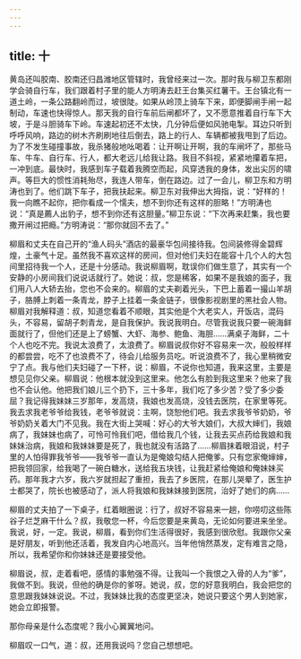 ```yaml
---
---
---
```

title: 十
---





黄岛还叫胶南、胶南还归昌潍地区管辖时，我曾经来过一次。那时我与柳卫东都刚学会骑自行车，我们跟着村子里的能人方明涛去赶王台集买红薯干。王台镇北有一道土岭，一条公路翻岭而过，坡很陡。如果从岭顶上骑车下来，即便脚闸手闸一起制动，车速也快得惊人。那天我的自行车前后闸都坏了，又不愿意推着自行车下大坡，于是斗胆骑车下岭。车速起初还不太快，几分钟后便如风驰电掣。耳边只听到呼呼风响，路边的树木齐刷刷地往后倒去，路上的行人、车辆都被我甩到了后边。为了不发生碰撞事故，我杀猪般地吆喝着：让开啊让开啊，我的车闸坏了，那些马车、牛车、自行车、行人，都大老远儿给我让路。我目不斜视，紧紧地攥着车把，一冲到底。最快时，我感到车子载着我腾空而起，风穿透我的身体，发出尖厉的啸声。等巨大的惯性消耗殆尽，我连人带车，倒在路边。过了一会儿，柳卫东和方明涛也到了。他们跳下车子，把我扶起来。柳卫东对我伸出大拇指，说：“好样的！我一向瞧不起你，把你看成一个懦夫，想不到你还有这样的胆略！”方明涛也说：“真是薦人出豹子，想不到你还有这胆量。”柳卫东说：“下次再来赶集，我也要撒开闸过把瘾。”方明涛说：“那你就回不去了。”

柳眉和丈夫在自己开的“渔人码头”酒店的最豪华包间接待我。包间装修得金碧辉煌，土豪气十足。虽然我不喜欢这样的房间，但对他们夫妇在能容十几个人的大包间里招待我一个人，还是十分感动。我说柳眉啊，耽误你们做生意了，其实有一个安静的小房间我们说说话就行了。她说：叔，您是稀客，如果不是我娘的面子，我们用八人大轿去抬，您也不会来的。柳眉的丈夫剃着光头，下巴上蓄着一撮山羊胡子，胳膊上刺着一条青龙，脖子上挂着一条金链子，很像影视剧里的黑社会人物。柳眉对我解释道：叔，知道您看着不顺眼，其实他是个大老实人，开饭店，混码头，不容易，留胡子刺青龙，是自我保护。我说我明白。尽管我说我只要一碗海鲜面就行了，但他们还是上了螃蟹、大虾、海参、鲍鱼、海胆……满桌子海鲜，二十个人也吃不完。我说太浪费了，太浪费了。柳眉说叔你好不容易来一次，般般样样的都尝尝，吃不了也浪费不了，待会儿给服务员吃。听说浪费不了，我心里稍微安宁了点。我与他们夫妇碰了一下杯，说：柳眉，不说你也知道，我来这里，主要是想见见你父亲。柳眉说：他根本就没到这里来。他怎么有脸到我这里来？他来了我也不会认他。他把我们娘儿三个扔下，三十多年，我们吃了多少苦？受了多少委屈？我记得我妹妹三岁那年，发高烧，我娘也发高烧，没钱去医院，在家里等死。我去求我老爷爷给我钱，老爷爷就说：主啊，饶恕他们吧。我去求我爷爷奶奶，爷爷奶奶关着大门不见我。我在大街上哭喊：好心的大爷大娘们，大叔大婶们，我娘病了，我妹妹也病了，可怜可怜我们吧，借给我几个钱，让我去买点药给我娘和我妹妹治病，我娘和我妹妹要是死了，我也就没有活路了……柳眉抹着眼泪说，村子里的人怕得罪我爷爷——我爷爷一直认为是俺娘勾结人把俺爹。只有您家俺婶婶，把我领回家，给我喝了一碗白糖水，送给我五块钱，让我赶紧给俺娘和俺妹妹买药。那年我才六岁，我六岁就担起了重担，我去了乡医院，在那儿哭晕了，医生护士都哭了，院长也被感动了，派人将我娘和我妹妹接到医院，治好了她们的病……

柳眉的丈夫拍了一下桌子，红着眼圈说：行了，叔好不容易来一趟，你唠叨这些陈谷子烂芝麻干什么？叔，我敬您一杯，今后您要是来黄岛，无论如何要进来坐坐。我说，好，一定。我说，柳眉，看到你们生活得很好，我感到很欣慰。我跟你父亲是好朋友，听到他还活着，我发自内心地高兴。当年他悄然蒸发，定有难言之隐，所以，我希望你和你妹妹还是要接受他。

柳眉说，叔，走着看吧，感情的事勉强不得。让我叫一个我恨之入骨的人为“爹”，我做不到。我说，但他的确是你的爹呀。她说，叔，您的好意我明白，我会把您的意思跟我妹妹说说。不过，我妹妹比我的态度更坚决，她说只要这个男人到她家，她会立即报警。

那你母亲是什么态度呢？我小心翼翼地问。

柳眉叹一口气，道：叔，还用我说吗？您自己想想吧。